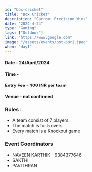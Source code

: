 ```yaml
---
id: "box-cricket"
title: "Box Cricket"
description: "Carrom: Precision Wins"
date: "2024-4-24"
type: "Gaming"
tags: ["Outdoor"]
link: "https://www.google.com"
image: "/assets/events/pot-puri.jpeg"
when: "day1"
---
```


<h4>Date - 24/April/2024</h4>
<h4>Time - </h4>
<h4>Entry Fee - 400 INR per team</h4>
<h4>Venue - not confirmed</h4>
<h3>Rules :</h3>

- A team consist of 7 players.
- The match is for 5 overs.
- Every match is a Knockout game




<h3>Event Coordinators</h3>

- NAVEEN KARTHIK - 9384377646
- SAKTHI
- PAVITHRAN